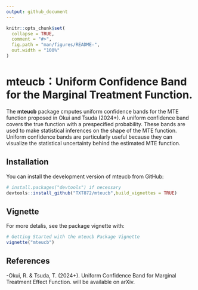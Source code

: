 ```yaml
---
output: github_document
---
```


<!-- README.md is generated from README.Rmd. Please edit that file -->

```r
knitr::opts_chunk$set(
  collapse = TRUE,
  comment = "#>",
  fig.path = "man/figures/README-",
  out.width = "100%"
)
```

# mteucb：Uniform Confidence Band for the Marginal Treatment Function.

<!-- badges: start -->
<!-- badges: end -->

The **mteucb** package cmputes  uniform confidence bands for the MTE function proposed in Okui and Tsuda (2024+). A uniform confidence band covers the true function with a prespecified probability. These bands are used to make statistical inferences on the shape of the MTE function. Uniform confidence bands are particularly useful because they can visualize the statistical uncertainty behind the estimated MTE function.

## Installation

You can install the development version of mteucb from GitHub:

``` r
# install.packages("devtools") if necessary
devtools::install_github("TXT872/mteucb",build_vignettes = TRUE)
```

## Vignette

For more detalis, see the package vignette with:
``` r
# Getting Started with the mteucb Package Vignette
vignette("mteucb")
```

## References

-Okui, R. & Tsuda, T. (2024+).
Uniform Confidence Band for Marginal Treatment Effect Function.
will be available on arXiv.


